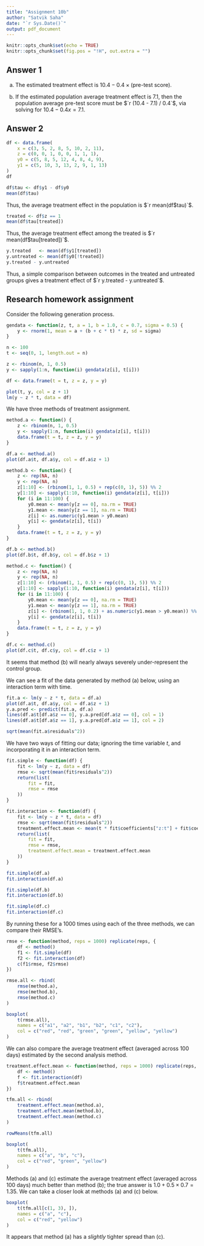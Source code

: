 ```yaml
---
title: "Assignment 10b"
author: "Satvik Saha"
date: "`r Sys.Date()`"
output: pdf_document
---
```


```r
knitr::opts_chunk$set(echo = TRUE)
knitr::opts_chunk$set(fig.pos = "!H", out.extra = "")
```

## Answer 1

(a) The estimated treatment effect is $10.4 - 0.4 \times (\text{pre-test score})$.

(b) If the estimated population average treatment effect is $7.1$, then the
    population average pre-test score must be $`r (10.4 - 7.1) / 0.4`$, via
    solving for $10.4 - 0.4x = 7.1$.



## Answer 2

``` r
df <- data.frame(
    x = c(3, 5, 2, 8, 5, 10, 2, 11),
    z = c(0, 0, 1, 0, 0, 1, 1, 1),
    y0 = c(5, 8, 5, 12, 4, 8, 4, 9),
    y1 = c(5, 10, 3, 13, 2, 9, 1, 13)
)
df
```

``` r
df$tau <- df$y1 - df$y0
mean(df$tau)
```
Thus, the average treatment effect in the population is $`r mean(df$tau)`$.

``` r
treated <- df$z == 1
mean(df$tau[treated])
```
Thus, the average treatment effect among the treated is $`r mean(df$tau[treated])`$.

``` r
y.treated   <- mean(df$y1[treated])
y.untreated <- mean(df$y0[!treated])
y.treated - y.untreated
```
Thus, a simple comparison between outcomes in the treated and untreated groups
gives a treatment effect of $`r y.treated - y.untreated`$.




## Research homework assignment


Consider the following generation process.

``` r
gendata <- function(z, t, a = 1, b = 1.0, c = 0.7, sigma = 0.5) {
    y <- rnorm(1, mean = a + (b + c * t) * z, sd = sigma)
}

n <- 100
t <- seq(0, 1, length.out = n)

z <- rbinom(n, 1, 0.5)
y <- sapply(1:n, function(i) gendata(z[i], t[i]))

df <- data.frame(t = t, z = z, y = y)

plot(t, y, col = z + 1)
lm(y ~ z * t, data = df)
```

We have three methods of treatment assignment.
``` r
method.a <- function() {
    z <- rbinom(n, 1, 0.5)
    y <- sapply(1:n, function(i) gendata(z[i], t[i]))
    data.frame(t = t, z = z, y = y)
}

df.a <- method.a()
plot(df.a$t, df.a$y, col = df.a$z + 1)

method.b <- function() {
    z <- rep(NA, n)
    y <- rep(NA, n)
    z[1:10] <- (rbinom(1, 1, 0.5) + rep(c(0, 1), 5)) %% 2
    y[1:10] <- sapply(1:10, function(i) gendata(z[i], t[i]))
    for (i in 11:100) {
        y0.mean <- mean(y[z == 0], na.rm = TRUE)
        y1.mean <- mean(y[z == 1], na.rm = TRUE)
        z[i] <- as.numeric(y1.mean > y0.mean)
        y[i] <- gendata(z[i], t[i])
    }
    data.frame(t = t, z = z, y = y)
}

df.b <- method.b()
plot(df.b$t, df.b$y, col = df.b$z + 1)

method.c <- function() {
    z <- rep(NA, n)
    y <- rep(NA, n)
    z[1:10] <- (rbinom(1, 1, 0.5) + rep(c(0, 1), 5)) %% 2
    y[1:10] <- sapply(1:10, function(i) gendata(z[i], t[i]))
    for (i in 11:100) {
        y0.mean <- mean(y[z == 0], na.rm = TRUE)
        y1.mean <- mean(y[z == 1], na.rm = TRUE)
        z[i] <- (rbinom(1, 1, 0.2) + as.numeric(y1.mean > y0.mean)) %% 2
        y[i] <- gendata(z[i], t[i])
    }
    data.frame(t = t, z = z, y = y)
}

df.c <- method.c()
plot(df.c$t, df.c$y, col = df.c$z + 1)
```

It seems that method (b) will nearly always severely under-represent the
control group.

We can see a fit of the data generated by method (a) below, using an
interaction term with time.
``` r
fit.a <- lm(y ~ z * t, data = df.a)
plot(df.a$t, df.a$y, col = df.a$z + 1)
y.a.pred <- predict(fit.a, df.a)
lines(df.a$t[df.a$z == 0], y.a.pred[df.a$z == 0], col = 1)
lines(df.a$t[df.a$z == 1], y.a.pred[df.a$z == 1], col = 2)

sqrt(mean(fit.a$residuals^2))
```

We have two ways of fitting our data; ignoring the time variable $t$, and
incorporating it in an interaction term.
``` r
fit.simple <- function(df) {
    fit <- lm(y ~ z, data = df)
    rmse <- sqrt(mean(fit$residuals^2))
    return(list(
        fit = fit,
        rmse = rmse
    ))
}

fit.interaction <- function(df) {
    fit <- lm(y ~ z * t, data = df)
    rmse <- sqrt(mean(fit$residuals^2))
    treatment.effect.mean <- mean(t * fit$coefficients["z:t"] + fit$coefficients["z"])
    return(list(
        fit = fit,
        rmse = rmse,
        treatment.effect.mean = treatment.effect.mean
    ))
}

fit.simple(df.a)
fit.interaction(df.a)

fit.simple(df.b)
fit.interaction(df.b)

fit.simple(df.c)
fit.interaction(df.c)
```

By running these for a $1000$ times using each of the three methods, we can
compare their RMSE's.
``` r
rmse <- function(method, reps = 1000) replicate(reps, {
    df <- method()
    f1 <- fit.simple(df)
    f2 <- fit.interaction(df)
    c(f1$rmse, f2$rmse)
})

rmse.all <- rbind(
    rmse(method.a),
    rmse(method.b),
    rmse(method.c)
)

boxplot(
    t(rmse.all),
    names = c("a1", "a2", "b1", "b2", "c1", "c2"),
    col = c("red", "red", "green", "green", "yellow", "yellow")
)
```

We can also compare the average treatment effect (averaged across 100 days)
estimated by the second analysis method.
``` r
treatment.effect.mean <- function(method, reps = 1000) replicate(reps, {
    df <- method()
    f <- fit.interaction(df)
    f$treatment.effect.mean
})

tfm.all <- rbind(
    treatment.effect.mean(method.a),
    treatment.effect.mean(method.b),
    treatment.effect.mean(method.c)
)

rowMeans(tfm.all)

boxplot(
    t(tfm.all),
    names = c("a", "b", "c"),
    col = c("red", "green", "yellow")
)
```

Methods (a) and (c) estimate the average treatment effect (averaged across 100
days) much better than method (b); the true answer is $1.0 + 0.5\times 0.7 = 1.35$.
We can take a closer look at methods (a) and (c) below.

``` r
boxplot(
    t(tfm.all[c(1, 3), ]),
    names = c("a", "c"),
    col = c("red", "yellow")
)
```

It appears that method (a) has a _slightly_ tighter spread than (c).
